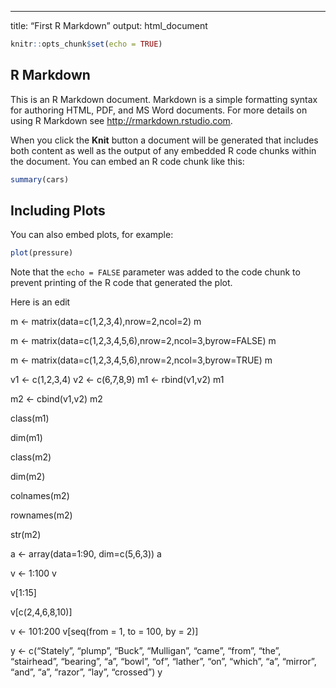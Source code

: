 ---
title: "First R Markdown"
output: html_document


```r
knitr::opts_chunk$set(echo = TRUE)
```

## R Markdown

This is an R Markdown document. Markdown is a simple formatting syntax for authoring HTML, PDF, and MS Word documents. For more details on using R Markdown see <http://rmarkdown.rstudio.com>.

When you click the **Knit** button a document will be generated that includes both content as well as the output of any embedded R code chunks within the document. You can embed an R code chunk like this:

```r
summary(cars)
```

## Including Plots

You can also embed plots, for example:

```r
plot(pressure)
```

Note that the `echo = FALSE` parameter was added to the code chunk to prevent printing of the R code that generated the plot.

Here is an edit

m <- matrix(data=c(1,2,3,4),nrow=2,ncol=2)
m

m <- matrix(data=c(1,2,3,4,5,6),nrow=2,ncol=3,byrow=FALSE)
m

m <- matrix(data=c(1,2,3,4,5,6),nrow=2,ncol=3,byrow=TRUE)
m

v1 <- c(1,2,3,4)
v2 <- c(6,7,8,9)
m1 <- rbind(v1,v2)
m1

m2 <- cbind(v1,v2)
m2

class(m1)

dim(m1)

class(m2)

dim(m2)

colnames(m2)

rownames(m2)

str(m2)

a <- array(data=1:90, dim=c(5,6,3))
a

v <- 1:100
v

v[1:15]

v[c(2,4,6,8,10)]

v <- 101:200
v[seq(from = 1, to = 100, by = 2)]

y <- c("Stately", "plump", "Buck", "Mulligan", "came", "from", "the", "stairhead", "bearing", "a", "bowl", "of", "lather", "on", "which", "a", "mirror", "and", "a", "razor", "lay", "crossed")
y
